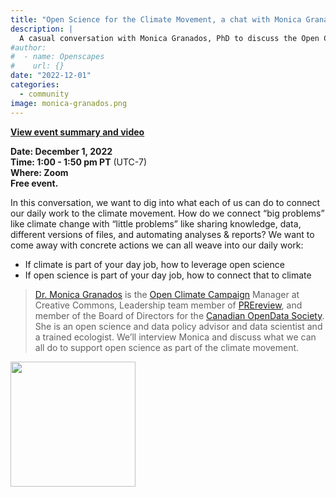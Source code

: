 ```yaml
---
title: "Open Science for the Climate Movement, a chat with Monica Granados"
description: |
  A casual conversation with Monica Granados, PhD to discuss the Open Climate Campaign and how we can reimagine open science as part of the climate movement
#author:
#  - name: Openscapes
#    url: {}
date: "2022-12-01"
categories: 
  - community
image: monica-granados.png  
---
```


**[View event summary and video](https://www.openscapes.org/blog/2022/12/20/monica-granados/)**\

**Date: December 1, 2022**\
**Time: 1:00 - 1:50 pm PT** (UTC-7)\
**Where: Zoom**\
**Free event.** 
<!---[**Video Recording**]() --->

In this conversation, we want to dig into what each of us can do to connect our daily work to the climate movement. How do we connect “big problems” like climate change with "little problems" like sharing knowledge, data, different versions of files, and automating analyses & reports? We want to come away with concrete actions we can all weave into our daily work:

- If climate is part of your day job, how to leverage open science
- If open science is part of your day job, how to connect that to climate

> [Dr. Monica Granados](https://www.monicagranados.com/) is the [Open Climate Campaign](https://openclimatecampaign.org/) Manager at Creative Commons, Leadership team member of [PREreview](https://www.prereview.org/), and member of the Board of Directors for the [Canadian OpenData Society](https://www.opendatasociety.ca/). She is an open science and data policy advisor and data scientist and a trained ecologist. We’ll interview Monica and discuss what we can all do to support open science as part of the climate movement.


![](monica-granados.png){width=200px}

